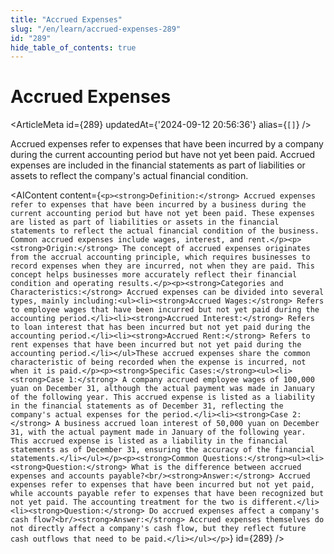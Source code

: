 ```yaml
---
title: "Accrued Expenses"
slug: "/en/learn/accrued-expenses-289"
id: "289"
hide_table_of_contents: true
---
```



# Accrued Expenses

<ArticleMeta id={289} updatedAt={'2024-09-12 20:56:36'} alias={`[]`} />
<div className='border-solid border-b border-t-0 my-4 border-[var(--ifm-color-gray-300)]' />

Accrued expenses refer to expenses that have been incurred by a company during the current accounting period but have not yet been paid. Accrued expenses are included in the financial statements as part of liabilities or assets to reflect the company's actual financial condition.

<AIContent content={`<p><strong>Definition:</strong> Accrued expenses refer to expenses that have been incurred by a business during the current accounting period but have not yet been paid. These expenses are listed as part of liabilities or assets in the financial statements to reflect the actual financial condition of the business. Common accrued expenses include wages, interest, and rent.</p><p><strong>Origin:</strong> The concept of accrued expenses originates from the accrual accounting principle, which requires businesses to record expenses when they are incurred, not when they are paid. This concept helps businesses more accurately reflect their financial condition and operating results.</p><p><strong>Categories and Characteristics:</strong> Accrued expenses can be divided into several types, mainly including:<ul><li><strong>Accrued Wages:</strong> Refers to employee wages that have been incurred but not yet paid during the accounting period.</li><li><strong>Accrued Interest:</strong> Refers to loan interest that has been incurred but not yet paid during the accounting period.</li><li><strong>Accrued Rent:</strong> Refers to rent expenses that have been incurred but not yet paid during the accounting period.</li></ul>These accrued expenses share the common characteristic of being recorded when the expense is incurred, not when it is paid.</p><p><strong>Specific Cases:</strong><ul><li><strong>Case 1:</strong> A company accrued employee wages of 100,000 yuan on December 31, although the actual payment was made in January of the following year. This accrued expense is listed as a liability in the financial statements as of December 31, reflecting the company's actual expenses for the period.</li><li><strong>Case 2:</strong> A business accrued loan interest of 50,000 yuan on December 31, with the actual payment made in January of the following year. This accrued expense is listed as a liability in the financial statements as of December 31, ensuring the accuracy of the financial statements.</li></ul></p><p><strong>Common Questions:</strong><ul><li><strong>Question:</strong> What is the difference between accrued expenses and accounts payable?<br/><strong>Answer:</strong> Accrued expenses refer to expenses that have been incurred but not yet paid, while accounts payable refer to expenses that have been recognized but not yet paid. The accounting treatment for the two is different.</li><li><strong>Question:</strong> Do accrued expenses affect a company's cash flow?<br/><strong>Answer:</strong> Accrued expenses themselves do not directly affect a company's cash flow, but they reflect future cash outflows that need to be paid.</li></ul></p>`} id={289} />
